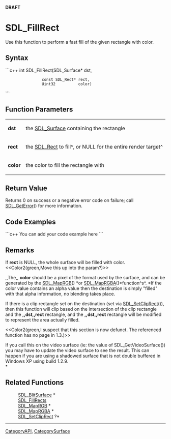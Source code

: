 <!-- pragma section-numbers off -->
<!-- pragma disable-camelcase -->
'''DRAFT'''

= SDL_FillRect =
Use this function to perform a fast fill of the given rectangle with color.


== Syntax ==
```c++
int SDL_FillRect(SDL_Surface*    dst,
                 const SDL_Rect* rect,
                 Uint32          color)
```

== Function Parameters ==
{|
|'''dst'''
|the [[SDL_Surface]] containing the rectangle
|-
|'''rect'''
|the [[SDL_Rect]] to fill^, or NULL for the entire render target^
|-
|'''color'''
|the color to fill the rectangle with
|}

== Return Value ==
Returns 0 on success or a negative error code on failure; call [[SDL_GetError]]() for more information.

== Code Examples ==
```c++
You can add your code example here
```

== Remarks ==
If '''rect''' is NULL, the whole surface will be filled with color.  <<Color2(green,Move this up into the param?)>>

,,The,, '''color''' should be a pixel of the format used by the surface, and can be generated by the [[SDL_MapRGB]]() *or [[SDL_MapRGBA]]()*function^s^.  *If the color value contains an alpha value then the destination is simply "filled" with that alpha information, no blending takes place.

If there is a clip rectangle set on the destination (set via [[SDL_SetClipRect]]()), then this function will clip based on the intersection of the clip rectangle and the ''',,dst,,rect''' rectangle, and the ''',,dst,,rect''' rectangle will be modified to represent the area actually filled.

<<Color2(green,I suspect that this section is now defunct.  The referenced function has no page in 1.3.)>>

If you call this on the video surface (ie: the value of SDL_GetVideoSurface()) you may have to update the video surface to see the result. This can happen if you are using a shadowed surface that is not double buffered in Windows XP using build 1.2.9. <br/>*

== Related Functions ==
:[[SDL_BlitSurface]] *
:[[SDL_FillRects]]
:[[SDL_MapRGB]] *
:[[SDL_MapRGBA]] *
:[[SDL_SetClipRect]] ?*

----
[[CategoryAPI]], [[CategorySurface]]
